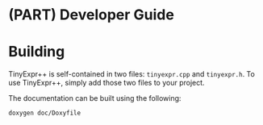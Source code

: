 # (PART) Developer Guide {-}

# Building

TinyExpr++ is self-contained in two files: `tinyexpr.cpp` and `tinyexpr.h`. To use
TinyExpr++, simply add those two files to your project.

The documentation can be built using the following:

```
doxygen doc/Doxyfile
```
